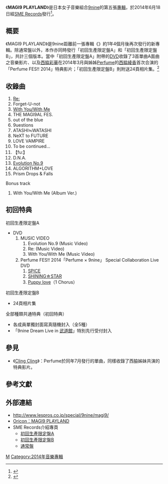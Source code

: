 {{Infobox Album
| Name           = MAGI9 PLAYLAND
| Type           = [[錄音室專輯|錄音室專輯]]
| Artist         = [[9nine|9nine]]
| Cover = MAGI9PLAYLAND_Limited_B.jpg
| Caption =  初回生產限定盤B封面
| Released       = {{flagicon|JPN}} 2014年6月18日
| Recorded       = 
| Genre          = [[J-POP|J-POP]]
| Length         = 
| Label          = [[SME_Records|SME Records]]
| Producer       = 
| Reviews        = 
| Chart position = 
| Certification  = *[[Oricon公信榜|Oricon公信榜]]：
** 專輯日榜第3位<ref name=infoseek>{{cite web|title=9nine新曲で自己最高記録達成サプライズ発表|url=http://woman.infoseek.co.jp/news/entertainment/newsdwango_8148|publisher=楽天woman|accessdate=2014-06-19|date=2014-06-18|deadurl=yes|archiveurl=https://web.archive.org/web/20160305205702/http://woman.infoseek.co.jp/news/entertainment/newsdwango_8148|archivedate=2016-03-05}}</ref>
** 專輯週榜第9位<ref>{{cite web|title=MAGI9 PLAYLAND | 9nine | ORICON STYLE|url=http://www.oricon.co.jp/prof/386719/products/1074930/1/|publisher=Oricon|accessdate=2015-01-06|archive-date=2019-10-18|archive-url=https://web.archive.org/web/20191018104603/https://www.oricon.co.jp/prof/386719/products/1074930/1/|dead-url=no}}</ref>
| Last album     = {{link-ja|CUE (專輯)|CUE (9nineのアルバム)|CUE}}<br/>（2013年）
| This album     = '''MAGI9 PLAYLAND'''<br/>（2014年）
| Next album     = 
| Misc        = {{Singles
  | Name           = MAGI9 PLAYLAND
  | Type           = Album
  | Single 1       = [[Evolution_No.9|Evolution No.9]]
  | Single 1 date  = 2013年6月12日
  | Single 2       = [[Re:_(9nine單曲)|Re:]]
  | Single 2 date  = 2013年11月20日
  | Single 3       = [[With_You/With_Me|With You/With Me]]
  | Single 3 date  = 2014年3月12日
}}}}
《'''MAGI9 PLAYLAND'''》是日本女子音樂組合[[9nine|9nine]]的第五張[[專輯|專輯]]，於2014年6月18日經[[SME_Records|SME Records]]發行<ref>{{cite web|title=9nine Reveals Galaxic Artworks for Much-Awaited New Album “MAGI9 PLAYLAND”|url=http://tokyogirlsupdate.com/9nine-artworks-magi9-playland-20140521539.html|publisher=tokyogirlsupdate|accessdate=2014-05-18|date=2014-05-16|archive-date=2018-08-15|archive-url=https://web.archive.org/web/20180815170843/http://tokyogirlsupdate.com/9nine-artworks-magi9-playland-20140521539.html|dead-url=no}}</ref>。

== 概要 ==
《MAGI9 PLAYLAND》是9nine距離前一張專輯《{{link-ja|CUE (專輯)|CUE (9nineのアルバム)|CUE}}》約1年4個月後再次發行的新專輯。除通常盤以外，本作亦同時發行「初回生產限定盤A」和「初回生產限定盤B」，共計三個版本。當中「初回生產限定盤A」附帶的[[DVD|DVD]]收錄了3首單曲A面曲之音樂影片、以及[[西脇彩華|西脇彩華]]在2014年3月與姊姊[[Perfume_(日本音乐团体)|Perfume]]的[[西脇綾香|西脇綾香]]首次合演的「Perfume FES!! 2014」特典影片；「初回生產限定盤B」則附送24頁相片集。<ref>{{cite web|title=9nine New Album「MAGI9 PLAYLAND」2014.6.18 発売！|url=http://www.lespros.co.jp/special/9nine/magi9/|publisher=[[LesPros娛樂|LesPros娛樂]]|accessdate=2014-06-01|archive-date=2014-05-22|archive-url=https://web.archive.org/web/20140522052441/http://www.lespros.co.jp/special/9nine/magi9/|dead-url=no}}</ref>

== 收錄曲 ==
# [[Re:_(9nine單曲)|Re:]]
# Forget-U-not
# [[With_You/With_Me|With You/With Me]]
# THE MAGI9AL FES.
# out of the blue
# 9uestions
# ATASHI≒WATASHI
# NeXT to FUTURE
# LOVE VAMPIRE
# To be continued...
# 【fu:】
# D.N.A.
# [[Evolution_No.9|Evolution No.9]]
# ALGORITHM+LOVE
# Prism Drops & Falls

;Bonus track
# With You/With Me (Album Ver.)

== 初回特典 ==
;初回生產限定盤A
*DVD
*# MUSIC VIDEO
*## Evolution No.9 (Music Video)
*## Re: (Music Video)
*## With You/With Me (Music Video)
*# Perfume FES!! 2014「Perfume × 9nine」 Special Collaboration Live DVD
*## [[SPICE_(Perfume單曲)|SPICE]]
*## [[SHINING☆STAR|SHINING☆STAR]]
*## [[GAME_(Perfume專輯)|Puppy love]]（1 Chorus）

;初回生產限定盤B
* 24頁相片集

;全部種類共通特典（初回特典）
* 各成員單獨封面寫真隨機封入（全5種）
* 「9nine Dream Live in [[武道館|武道館]]」特別先行受付封入

== 參見 ==
* 《[[Cling_Cling|Cling Cling]]》：Perfume於同年7月發行的單曲，同樣收錄了西脇姊妹共演的特典影片。

== 參考文獻 ==
{{reflist}}

== 外部連結 ==
*http://www.lespros.co.jp/special/9nine/magi9/ {{Wayback|url=http://www.lespros.co.jp/special/9nine/magi9/ |date=20140522052441 }} {{ja}}
*[http://www.oricon.co.jp/prof/artist/386719/products/music/1074930/1/ Oricon：MAGI9 PLAYLAND] {{Wayback|url=http://www.oricon.co.jp/prof/artist/386719/products/music/1074930/1/ |date=20191018072448 }} {{ja}}
*SME Records介紹專頁
**[http://www.sonymusic.co.jp/Music/Arch/SMER/9nine/SECL-1515/ 初回生產限定盤A] {{Wayback|url=http://www.sonymusic.co.jp/Music/Arch/SMER/9nine/SECL-1515/ |date=20180617093436 }} {{ja}}
**[http://www.sonymusic.co.jp/Music/Arch/SMER/9nine/SECL-1517/ 初回生產限定盤B] {{Wayback|url=http://www.sonymusic.co.jp/Music/Arch/SMER/9nine/SECL-1517/ |date=20180617115437 }} {{ja}}
**[http://www.sonymusic.co.jp/Music/Arch/SMER/9nine/SECL-1518/ 通常盤] {{Wayback|url=http://www.sonymusic.co.jp/Music/Arch/SMER/9nine/SECL-1518/ |date=20180617093515 }} {{ja}}

{{9nine}}
{{DEFAULTSORT:MAGI9 PLAYLAND}}
[[Category:9nine|M]]
[[Category:2014年音樂專輯|Category:2014年音樂專輯]]